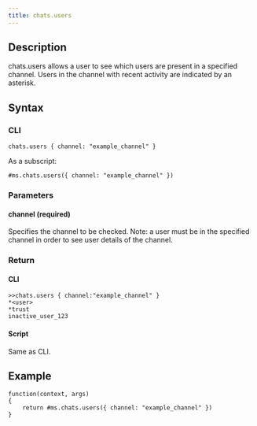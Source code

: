 ```yaml
---
title: chats.users
---
```


## Description

chats.users allows a user to see which users are present in a specified channel. Users in the channel with recent activity are indicated by an asterisk.

## Syntax

### CLI

```
chats.users { channel: "example_channel" }
```

As a subscript:

```
#ms.chats.users({ channel: "example_channel" })
```

### Parameters

#### channel (required)

Specifies the channel to be checked. Note: a user must be in the specified channel in order to see user details of the channel.

### Return

#### CLI

```
>>chats.users { channel:"example_channel" }
*<user>
*trust
inactive_user_123
```

#### Script

Same as CLI.

## Example

```
function(context, args)
{
	return #ms.chats.users({ channel: "example_channel" })
}

```
